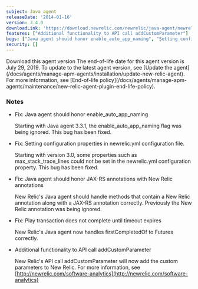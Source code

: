 ```yaml
---
subject: Java agent
releaseDate: '2014-01-16'
version: 3.4.0
downloadLink: 'https://download.newrelic.com/newrelic/java-agent/newrelic-agent/3.4.0/'
features: ["Additional functionality to API call addCustomParameter"]
bugs: ["Java agent should honor enable_auto_app_naming", "Setting configuration properties in newrelic.yml configuration file", "Java agent should honor JAX-RS annotations with New Relic annotations", "Play transaction does not complete until timeout expires"]
security: []
---
```

<ButtonGroup>
  <ButtonLink
    role="button"
    to="https://download.newrelic.com/newrelic/java-agent/newrelic-agent/3.4.0/"
    variant="primary"
  >
    Download this agent version
  </ButtonLink>
</ButtonGroup>

<Callout variant="important">
  The end-of-life date for this agent version is July 29, 2019. To update to the latest agent version, see [Update the agent](/docs/agents/manage-apm-agents/installation/update-new-relic-agent). For more information, see [End-of-life policy](/docs/agents/manage-apm-agents/maintenance/new-relic-agent-plugin-end-life-policy).
</Callout>

### Notes

* Fix: Java agent should honor enable_auto_app_naming

  Starting with Java agent 3.3.1, the enable_auto_app_naming flag was being ignored. This bug has been fixed.
* Fix: Setting configuration properties in newrelic.yml configuration file.

  Starting with version 3.0, some properties such as max_stack_trace_lines could not be set in the newrelic.yml configuration property. This bug has been fixed.
* Fix: Java agent should honor JAX-RS annotations with New Relic annotations

  New Relic's Java agent should handle methods that contain a New Relic annotation along with a JAX-RS annotation correctly. Previously the New Relic annotation was being ignored.
* Fix: Play transaction does not complete until timeout expires

  New Relic's Java agent now handles firstCompletedOf to Futures correctly.
* Additional functionality to API call addCustomParameter

  New Relic's API call addCustomParameter will now add the custom parameters to New Relic. For more information, see [http://newrelic.com/software-analytics](http://newrelic.com/software-analytics)
